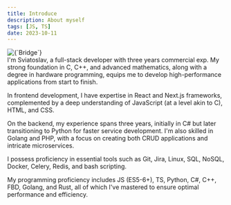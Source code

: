 ```yaml
---
title: Introduce
description: About myself
tags: [JS, TS]
date: 2023-10-11
---
```


<div className="flex w-full items-center">
  <div className="mr-5">
  <Image
    alt={`Bridge`}
    src={`/images/1.jpg`}
    width={720}
    height={480}
    priority
  />
  </div>
  <div className="text-justify">
I'm Sviatoslav, a full-stack developer with three years commercial exp. My strong foundation in C, C++, and advanced mathematics, along with a degree in hardware programming, equips me to develop high-performance applications from start to finish.

In frontend development, I have expertise in React and Next.js frameworks, complemented by a deep understanding of JavaScript (at a level akin to C), HTML, and CSS.

On the backend, my experience spans three years, initially in C# but later transitioning to Python for faster service development. I'm also skilled in Golang and PHP, with a focus on creating both CRUD applications and intricate microservices.

I possess proficiency in essential tools such as Git, Jira, Linux, SQL, NoSQL, Docker, Celery, Redis, and bash scripting.

My programming proficiency includes JS (ES5-6+), TS, Python, C#, C++, FBD, Golang, and Rust, all of which I've mastered to ensure optimal performance and efficiency.

</div>

</div>
